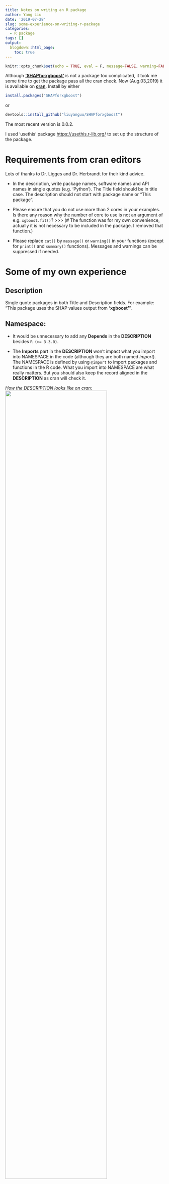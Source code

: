```yaml
---
title: Notes on writing an R package
author: Yang Liu
date: '2019-07-28'
slug: some-experience-on-writing-r-package
categories:
  - R package
tags: []
output:
  blogdown::html_page:
    toc: true
---
```


```r
knitr::opts_chunk$set(echo = TRUE, eval = F, message=FALSE, warning=FALSE)
```

Although [**'SHAPforxgboost'**](https://github.com/liuyanguu/SHAPforxgboost) is not a package too complicated, it took me some time to get the package pass all the cran check. Now (Aug.03,2019) it is available on [**cran**](https://cran.r-project.org/web/packages/SHAPforxgboost/index.html). Install by either  

```r
install.packages("SHAPforxgboost")
```

or  

```r
devtools::install_github("liuyanguu/SHAPforxgboost")
```

The most recent version is 0.0.2. 

I used 'usethis' package [https://usethis.r-lib.org/](https://usethis.r-lib.org/) to set up the structure of the package. 

# Requirements from cran editors

Lots of thanks to Dr. Ligges and Dr. Herbrandt for their kind advice. 

* In the description, write package names, software names and API names in single quotes (e.g. 'Python'). The Title field should be in title case. The description should not start with package name or "This package". 
  
* Please ensure that you do not use more than 2 cores in your examples.
Is there any reason why the number of core to use is not an argument of 
e.g. `xgboost.fit()`?  >>> (# The function was for my own convenience, actually it is not necessary to be included in the package. I removed that function.)
  
* Please replace `cat()` by `message()` or `warning()` in your functions (except 
for `print()` and `summary()` functions). Messages and warnings can be 
suppressed if needed.

# Some of my own experience

## Description

Single quote packages in both Title and Description fields. For example: "This package uses the SHAP values output from **'xgboost'**".

## Namespace: 

* It would be unnecessary to add any **Depends** in the **DESCRIPTION** besides `R (>= 3.3.0)`.

* The **Imports** part in the **DESCRIPTION** won't impact what you import into NAMESPACE in the code (although they are both named _import_).  The NAMESPACE is defined by using `@import` to import packages and functions in the R code. What you import into NAMESPACE are what really matters. But you should also keep the record aligned in the **DESCRIPTION** as cran will check it.

*How the DESCRIPTION looks like on cran:*   
![](/post/2019-07-28-some-experience-on-writing-r-package_files/the cran page.PNG){width=80%}

  * If you have `@import ggplot2` anywhere in the R code. Your function can use ggplot2 as long as your package is loaded. Your function knows to search in the namespace of "`ggplot2::`", but the ggplot2 package is not **attached**. Although someone loads your package, he needs `library(ggplot2)` in order to use ggplot2 for himself. This is the difference between **attach** and **load** as discussed in Hadley's "R" package book. 

  * By the way, if you put `ggplot2` in **Depends** in the **DESCRIPTION**, `library(yourPackage)` would really attach `ggplot2`. But generally speaking, you don't have to do that for others. 

* If you name a function like `plot.shap.summary` it would be documented as S3 method even if you `@export plot.shap.summary` (Yes, you have to export the full function name, otherwise, it would be an S3 method in the namespace.). Don't name function this way to avoid confusion with S3method. For example, I changed the name to `shap.plot.summary`.

* Each dataset that you attached using `use_data` need a document as well. Document it in a way similar to the function.

* All the function parameters should be documented using `@param`.  

* When **devtools** check the program, there will be notes that "no visible binding for global variable". This is how to please the cran:

```r
if(getRversion() >= "2.15.1")  {
  utils::globalVariables(c(".", "rfvalue", "value", ... )) # all the variables complained
  }
```


## Files locations:

* All the codes go into the **R/** folder  

* `@example R/example/sample1.R` will attach **sample1.R** in the folder "R/example/" to the documentation of the function. If you write out the samples directly in the function code, you use @example**s** instead of @example.  

